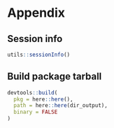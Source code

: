 # Appendix

## Session info

```r
utils::sessionInfo()
```

## Build package tarball

```r
devtools::build(
  pkg = here::here(),
  path = here::here(dir_output),
  binary = FALSE
)
```